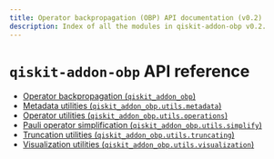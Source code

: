 ```yaml
---
title: Operator backpropagation (OBP) API documentation (v0.2)
description: Index of all the modules in qiskit-addon-obp v0.2.
---
```


<span id="qiskit-addon-obp-api-reference" />

# `qiskit-addon-obp` API reference

*   [Operator backpropagation (`qiskit_addon_obp`)](qiskit-addon-obp)
*   [Metadata utilities (`qiskit_addon_obp.utils.metadata`)](utils-metadata)
*   [Operator utilities (`qiskit_addon_obp.utils.operations`)](utils-operations)
*   [Pauli operator simplification (`qiskit_addon_obp.utils.simplify`)](utils-simplify)
*   [Truncation utilities (`qiskit_addon_obp.utils.truncating`)](utils-truncating)
*   [Visualization utilities (`qiskit_addon_obp.utils.visualization`)](utils-visualization)

